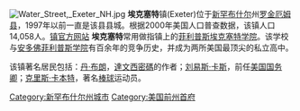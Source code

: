 {{Infobox settlement
| official_name                   = Exeter, New Hampshire<br />新罕布什尔州，埃克塞特
| image_skyline                   = ExeterItWebcam.png
| imagesize                       = 
| image_caption                   = Water Street in downtown Exeter
| image_flag                      = 
| image_seal                      = <!-- 檔案不存在 Exeter Town Seal.png ，可從英文維基百科取得 -->
| nickname                        = 
| motto                           = 
| image_map                       = Rockingham County New Hampshire incorporated and unincorporated areas Exeter highlighted.svg
| mapsize                         = 260px
| map_caption                     = Location in [[Rockingham_County,_New_Hampshire|Rockingham County]] and the state of [[New_Hampshire|New Hampshire]].
| coordinates                     = {{coord|42|58|53|N|70|56|52|W|region:US-NH|display=inline,title}}
| subdivision_type                = Country
| subdivision_name                = {{USA}}
| subdivision_type1               = State
| subdivision_type2               = [[List_of_counties_in_New_Hampshire|County]]
| subdivision_name1               = [[新罕布什尔州|新罕布什尔州]]
| subdivision_name2               = [[Rockingham_County,_New_Hampshire|Rockingham]]
| established_title               = Settled
| established_date                = April 3, 1638
| established_title1              = [[Incorporation_(municipal_government)|Incorporated]]
| established_date1               = 1638
| government_type                 = 
| leader_title                    = [[Board_of_selectmen|Select Board]]
| leader_name                     = Julie Gilman, Chair<br />Anne Surman<br />Kathy Corson<br />Molly Cowan<br />Don Clement
| leader_title1                   = [[Town_Manager|Town Manager]]
| leader_name1                    = Russell Dean
| area_magnitude                  = 1 E8
| area_total_km2                  = 51.8
| area_total_sq_mi                = 
| area_land_km2                   = 50.9
| area_land_sq_mi                 = 
| area_water_km2                  = 1.0
| area_water_sq_mi                = 
| area_water_percent              = 1.85
| elevation_m                     = 10
| elevation_ft                    = 33
| population_total                = 14306
| population_as_of                = 2010
| population_density_km2          = 
| population_density_sq_mi        = 729.9
| population_note                 = 
| postal_code_type                = [[ZIP_code|ZIP code]]
| postal_code                     = 03833
| area_code                       = [[Area_code_603|603]]
| website                         = {{URL|www.exeternh.gov}}
| timezone                        = [[Eastern_Standard_Time_Zone|Eastern]]
| utc_offset                      = -5
| timezone_DST                    = [[Eastern_Daylight_Time_Zone|Eastern]]
| utc_offset_DST                  = -4
| blank_name                      = [[Federal_Information_Processing_Standard|FIPS code]]
| blank_info                      = 33-25380
| blank1_name                     = [[Geographic_Names_Information_System|GNIS]] feature ID
| blank1_info                     = 0873595
}}

[[Image:Water_Street,_Exeter_NH.jpg|thumb]]
'''埃克塞特'''镇(Exeter)位于[[新罕布什尔|新罕布什尔]]州[[罗金厄姆县_(新罕布什尔州)|罗金厄姆县]]，1997年以前一直是该县县城。根据2000年美国人口普查数据，该镇人口14,058人。[https://web.archive.org/web/20090318163602/http://town.exeter.nh.us/ 镇官方网站]
'''埃克塞特'''常用做指镇上的[[菲利普斯埃克塞特学院|菲利普斯埃克塞特学院]]。该学校与[[安多佛|安多佛]][[菲利普斯学院|菲利普斯学院]]有百余年的竞争历史，并成为两所美国最顶尖的私立高中。

该镇著名居民包括：[[丹·布朗|丹·布朗]]，[[達文西密碼|達文西密碼]]的作者；[[刘易斯·卡斯|刘易斯·卡斯]]，前任[[美国国务卿|美国国务卿]]；[[克里斯·卡本特|克里斯·卡本特]]，著名[[棒球|棒球]]运动员。

{{Authority control}}
{{NewHampshire-stub}}
{{DEFAULTSORT:Exeter}}
[[Category:新罕布什尔州城市|Category:新罕布什尔州城市]]
[[Category:美国前州首府|Category:美国前州首府]]